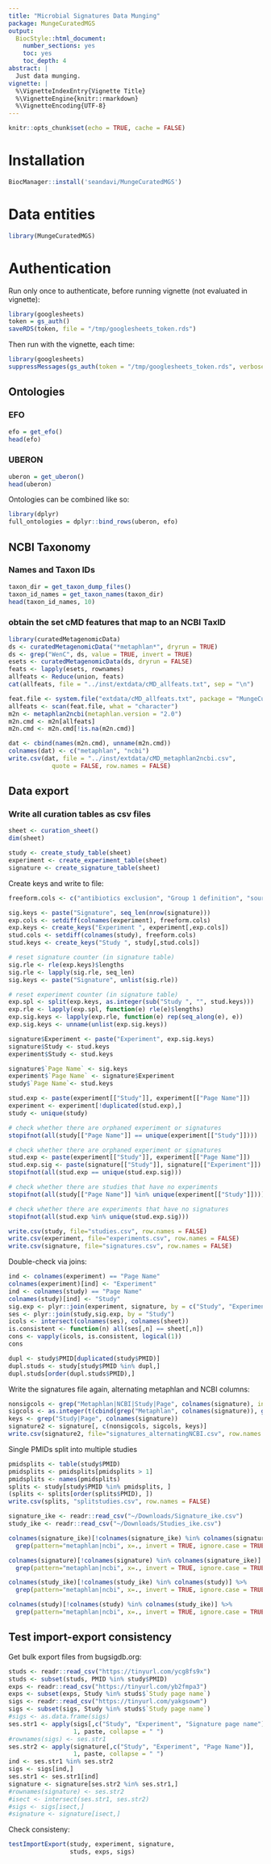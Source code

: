 ```yaml
---
title: "Microbial Signatures Data Munging"
package: MungeCuratedMGS
output:
  BiocStyle::html_document:
    number_sections: yes
    toc: yes
    toc_depth: 4
abstract: |
  Just data munging.
vignette: |
  %\VignetteIndexEntry{Vignette Title}
  %\VignetteEngine{knitr::rmarkdown}
  %\VignetteEncoding{UTF-8}
---
```


```r
knitr::opts_chunk$set(echo = TRUE, cache = FALSE)
```

# Installation

```r
BiocManager::install('seandavi/MungeCuratedMGS')
```

# Data entities

```r
library(MungeCuratedMGS)
```

# Authentication

Run only once to authenticate, before running vignette (not evaluated in vignette):
```r
library(googlesheets)
token = gs_auth()
saveRDS(token, file = "/tmp/googlesheets_token.rds")
```

Then run with the vignette, each time:
```r
library(googlesheets)
suppressMessages(gs_auth(token = "/tmp/googlesheets_token.rds", verbose = FALSE))
```

## Ontologies

### EFO

```r
efo = get_efo()
head(efo)
```

### UBERON

```r
uberon = get_uberon()
head(uberon)
```

Ontologies can be combined like so:

```r
library(dplyr)
full_ontologies = dplyr::bind_rows(uberon, efo)
```

## NCBI Taxonomy

### Names and Taxon IDs

```r
taxon_dir = get_taxon_dump_files()
taxon_id_names = get_taxon_names(taxon_dir)
head(taxon_id_names, 10)
```

### obtain the set cMD features that map to an NCBI TaxID

```r
library(curatedMetagenomicData)
ds <- curatedMetagenomicData("*metaphlan*", dryrun = TRUE)
ds <- grep("WenC", ds, value = TRUE, invert = TRUE)
esets <- curatedMetagenomicData(ds, dryrun = FALSE)
feats <- lapply(esets, rownames)
allfeats <- Reduce(union, feats)
cat(allfeats, file = "../inst/extdata/cMD_allfeats.txt", sep = "\n")
```

```r
feat.file <- system.file("extdata/cMD_allfeats.txt", package = "MungeCuratedMGS")
allfeats <- scan(feat.file, what = "character")
m2n <- metaphlan2ncbi(metaphlan.version = "2.0")
m2n.cmd <- m2n[allfeats] 
m2n.cmd <- m2n.cmd[!is.na(m2n.cmd)]
```

```r
dat <- cbind(names(m2n.cmd), unname(m2n.cmd))
colnames(dat) <- c("metaphlan", "ncbi")
write.csv(dat, file = "../inst/extdata/cMD_metaphlan2ncbi.csv", 
            quote = FALSE, row.names = FALSE)
```

## Data export

### Write all curation tables as csv files

```r
sheet <- curation_sheet()
dim(sheet)
```

```r
study <- create_study_table(sheet)
experiment <- create_experiment_table(sheet)
signature <- create_signature_table(sheet)
```

Create keys and write to file:
```r
freeform.cols <- c("antibiotics exclusion", "Group 1 definition", "source", "description")

sig.keys <- paste("Signature", seq_len(nrow(signature)))
exp.cols <- setdiff(colnames(experiment), freeform.cols)
exp.keys <- create_keys("Experiment ", experiment[,exp.cols])
stud.cols <- setdiff(colnames(study), freeform.cols)
stud.keys <- create_keys("Study ", study[,stud.cols])

# reset signature counter (in signature table)
sig.rle <- rle(exp.keys)$lengths
sig.rle <- lapply(sig.rle, seq_len)
sig.keys <- paste("Signature", unlist(sig.rle))

# reset experiment counter (in signature table)
exp.spl <- split(exp.keys, as.integer(sub("Study ", "", stud.keys)))
exp.rle <- lapply(exp.spl, function(e) rle(e)$lengths)
exp.sig.keys <- lapply(exp.rle, function(e) rep(seq_along(e), e))
exp.sig.keys <- unname(unlist(exp.sig.keys))

signature$Experiment <- paste("Experiment", exp.sig.keys)
signature$Study <- stud.keys
experiment$Study <- stud.keys

signature$`Page Name` <- sig.keys
experiment$`Page Name` <- signature$Experiment
study$`Page Name`<- stud.keys 

stud.exp <- paste(experiment[["Study"]], experiment[["Page Name"]])
experiment <- experiment[!duplicated(stud.exp),]
study <- unique(study)

# check whether there are orphaned experiment or signatures 
stopifnot(all(study[["Page Name"]] == unique(experiment[["Study"]])))

# check whether there are orphaned experiment or signatures 
stud.exp <- paste(experiment[["Study"]], experiment[["Page Name"]])
stud.exp.sig <- paste(signature[["Study"]], signature[["Experiment"]])
stopifnot(all(stud.exp == unique(stud.exp.sig)))

# check whether there are studies that have no experiments
stopifnot(all(study[["Page Name"]] %in% unique(experiment[["Study"]])))

# check whether there are experiments that have no signatures
stopifnot(all(stud.exp %in% unique(stud.exp.sig)))

write.csv(study, file="studies.csv", row.names = FALSE)
write.csv(experiment, file="experiments.csv", row.names = FALSE)
write.csv(signature, file="signatures.csv", row.names = FALSE)
```

Double-check via joins:
```r
ind <- colnames(experiment) == "Page Name"
colnames(experiment)[ind] <- "Experiment"
ind <- colnames(study) == "Page Name"
colnames(study)[ind] <- "Study"
sig.exp <- plyr::join(experiment, signature, by = c("Study", "Experiment"))
ses <- plyr::join(study,sig.exp, by = "Study")
icols <- intersect(colnames(ses), colnames(sheet))
is.consistent <- function(n) all(ses[,n] == sheet[,n])
cons <- vapply(icols, is.consistent, logical(1))
cons
```

```r
dupl <- study$PMID[duplicated(study$PMID)]
dupl.studs <- study[study$PMID %in% dupl,]
dupl.studs[order(dupl.studs$PMID),]
```

Write the signatures file again, alternating metaphlan and NCBI columns:
```r
nonsigcols <- grep("Metaphlan|NCBI|Study|Page", colnames(signature), invert=TRUE)
sigcols <- as.integer(t(cbind(grep("Metaphlan", colnames(signature)), grep("NCBI", colnames(signature)))))
keys <- grep("Study|Page", colnames(signature))
signature2 <- signature[, c(nonsigcols, sigcols, keys)]
write.csv(signature2, file="signatures_alternatingNCBI.csv", row.names = FALSE)
```

Single PMIDs split into multiple studies
```r
pmidsplits <- table(study$PMID)
pmidsplits <- pmidsplits[pmidsplits > 1]
pmidsplits <- names(pmidsplits)
splits <- study[study$PMID %in% pmidsplits, ]
(splits <- splits[order(splits$PMID), ])
write.csv(splits, "splitstudies.csv", row.names = FALSE)
```

```r
signature_ike <- readr::read_csv("~/Downloads/Signature_ike.csv")
study_ike <- readr::read_csv("~/Downloads/Studies_ike.csv")
```

```r
colnames(signature_ike)[!colnames(signature_ike) %in% colnames(signature)] %>%
  grep(pattern="metaphlan|ncbi", x=., invert = TRUE, ignore.case = TRUE, value = TRUE)
```
```r
colnames(signature)[!colnames(signature) %in% colnames(signature_ike)] %>%
  grep(pattern="metaphlan|ncbi", x=., invert = TRUE, ignore.case = TRUE, value = TRUE)
```

```r
colnames(study_ike)[!colnames(study_ike) %in% colnames(study)] %>%
  grep(pattern="metaphlan|ncbi", x=., invert = TRUE, ignore.case = TRUE, value = TRUE)
```

```r
colnames(study)[!colnames(study) %in% colnames(study_ike)] %>%
  grep(pattern="metaphlan|ncbi", x=., invert = TRUE, ignore.case = TRUE, value = TRUE)
```

## Test import-export consistency

Get bulk export files from bugsigdb.org: 

```r
studs <- readr::read_csv("https://tinyurl.com/ycg8fs9x")
studs <- subset(studs, PMID %in% study$PMID)
exps <- readr::read_csv("https://tinyurl.com/yb2fmpa3")
exps <- subset(exps, Study %in% studs$`Study page name`)
sigs <- readr::read_csv("https://tinyurl.com/yakgsowm")
sigs <- subset(sigs, Study %in% studs$`Study page name`)
#sigs <- as.data.frame(sigs)
ses.str1 <- apply(sigs[,c("Study", "Experiment", "Signature page name")], 
                  1, paste, collapse = " ")
#rownames(sigs) <- ses.str1
ses.str2 <- apply(signature[,c("Study", "Experiment", "Page Name")], 
                  1, paste, collapse = " ")
ind <- ses.str1 %in% ses.str2
sigs <- sigs[ind,]
ses.str1 <- ses.str1[ind]
signature <- signature[ses.str2 %in% ses.str1,]
#rownames(signature) <- ses.str2
#isect <- intersect(ses.str1, ses.str2)
#sigs <- sigs[isect,]
#signature <- signature[isect,]
```

Check consisteny:

```r
testImportExport(study, experiment, signature,
                 studs, exps, sigs)
```
